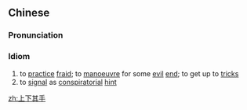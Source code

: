 ==Chinese==
{{zh-forms|type=211|lit=to raise and lower one's hand}}

===Pronunciation===
{{zh-pron
|m=shàngxiàqíshǒu
|c=soeng6 haa6 kei4 sau2
|mn=xm:siōng-hā-kî-chhiú
|cat=cy
}}

===Idiom===
{{zh-idiom}}

# to [[practice]] [[fraid]]; to [[manoeuvre]] for some [[evil]] [[end]]; to get up to [[trick]]s
# to [[signal]] as [[conspiratorial]] [[hint]]

[[zh:上下其手]]